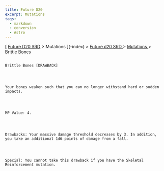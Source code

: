 ```yaml
---
title: Future D20
excerpt: Mutations
tags:
  - markdown
  - conversion
  - Astro
---
```







[
[Future D20 SRD]( / ) > Mutations
     ](-index)
     >
     [
      Future d20 SRD
     ](future-d20-srd-index)
     >
     [
      Mutations
     ](future-d20-srd-mutations-index)
     > Brittle Bones
    




## 
    Brittle Bones [DRAWBACK]
   



    Your bones weaken such that you can no longer withstand hard or sudden impacts.
   



    MP Value: 4.
   



    Drawbacks: Your massive damage threshold decreases by 3. In addition, you take an additional 1d6 points of damage from a fall.
   



    Special: You cannot take this drawback if you have the Skeletal Reinforcement mutation.
   





